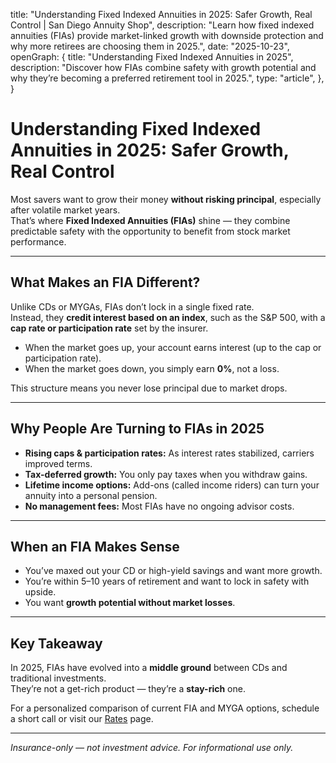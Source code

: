  title: "Understanding Fixed Indexed Annuities in 2025: Safer Growth, Real Control | San Diego Annuity Shop",
  description:
    "Learn how fixed indexed annuities (FIAs) provide market-linked growth with downside protection and why more retirees are choosing them in 2025.",
  date: "2025-10-23",
  openGraph: {
    title: "Understanding Fixed Indexed Annuities in 2025",
    description:
      "Discover how FIAs combine safety with growth potential and why they’re becoming a preferred retirement tool in 2025.",
    type: "article",
  },
}

# Understanding Fixed Indexed Annuities in 2025: Safer Growth, Real Control

Most savers want to grow their money **without risking principal**, especially after volatile market years.  
That’s where **Fixed Indexed Annuities (FIAs)** shine — they combine predictable safety with the opportunity to benefit from stock market performance.

---

## What Makes an FIA Different?

Unlike CDs or MYGAs, FIAs don’t lock in a single fixed rate.  
Instead, they **credit interest based on an index**, such as the S&P 500, with a **cap rate or participation rate** set by the insurer.

- When the market goes up, your account earns interest (up to the cap or participation rate).  
- When the market goes down, you simply earn **0%**, not a loss.

This structure means you never lose principal due to market drops.

---

## Why People Are Turning to FIAs in 2025

- **Rising caps & participation rates:** As interest rates stabilized, carriers improved terms.  
- **Tax-deferred growth:** You only pay taxes when you withdraw gains.  
- **Lifetime income options:** Add-ons (called income riders) can turn your annuity into a personal pension.  
- **No management fees:** Most FIAs have no ongoing advisor costs.

---

## When an FIA Makes Sense

- You’ve maxed out your CD or high-yield savings and want more growth.  
- You’re within 5–10 years of retirement and want to lock in safety with upside.  
- You want **growth potential without market losses**.

---

## Key Takeaway

In 2025, FIAs have evolved into a **middle ground** between CDs and traditional investments.  
They’re not a get-rich product — they’re a **stay-rich** one.

For a personalized comparison of current FIA and MYGA options, schedule a short call or visit our [Rates](/rates) page.

---

*Insurance-only — not investment advice. For informational use only.*
